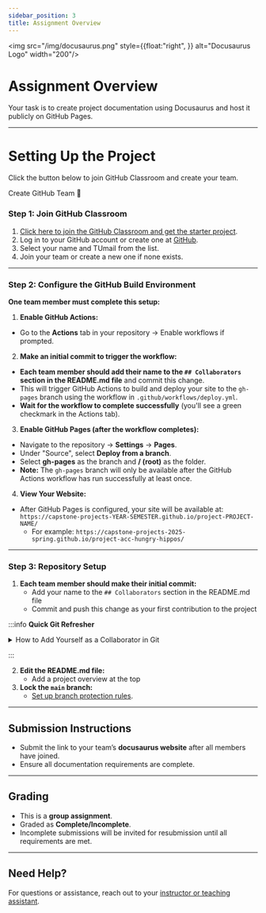 ```yaml
---
sidebar_position: 3
title: Assignment Overview
---
```



<img src="/img/docusaurus.png" style={{float:"right",
}} alt="Docusaurus Logo" width="200"/>

# Assignment Overview

Your task is to create project documentation using Docusaurus and host it publicly on GitHub Pages.

---

# Setting Up the Project


Click the button below to join GitHub Classroom and create your team.

<div className={"col button_group"}>
    <Link
        className="button button--primary button--outline button--lg"
        to={githubClassroomLink}>
        <div>Create GitHub Team 🐙</div>
    </Link>
</div>

### Step 1: Join GitHub Classroom


1. <a href={githubClassroomLink}>Click here to join the GitHub Classroom and get the starter project</a>.
2. Log in to your GitHub account or create one at [GitHub](https://github.com).
3. Select your name and TUmail from the list.
4. Join your team or create a new one if none exists.

---

### Step 2: Configure the GitHub Build Environment

**One team member must complete this setup:**

1. **Enable GitHub Actions:**
- Go to the **Actions** tab in your repository → Enable workflows if prompted.

2. **Make an initial commit to trigger the workflow:**
- **Each team member should add their name to the `## Collaborators` section in the README.md file** and commit this change.
- This will trigger GitHub Actions to build and deploy your site to the `gh-pages` branch using the workflow in `.github/workflows/deploy.yml`.
- **Wait for the workflow to complete successfully** (you'll see a green checkmark in the Actions tab).

3. **Enable GitHub Pages (after the workflow completes):**
- Navigate to the repository → **Settings** → **Pages**.
- Under "Source", select **Deploy from a branch**.
- Select **gh-pages** as the branch and **/ (root)** as the folder.
- **Note:** The `gh-pages` branch will only be available after the GitHub Actions workflow has run successfully at least once.

4. **View Your Website:**
- After GitHub Pages is configured, your site will be available at: `https://capstone-projects-YEAR-SEMESTER.github.io/project-PROJECT-NAME/`
  - For example: `https://capstone-projects-2025-spring.github.io/project-acc-hungry-hippos/`

---

### Step 3: Repository Setup

1. **Each team member should make their initial commit:**
   - Add your name to the `## Collaborators` section in the README.md file
   - Commit and push this change as your first contribution to the project

:::info **Quick Git Refresher**

<details>
<summary>
How to Add Yourself as a Collaborator in Git
</summary>

**Option 1: GitHub Web Interface (Easiest)**
1. Navigate to your repository on GitHub
2. Open `README.md` → Click the pencil icon (✏️) to edit
3. Find the `## Collaborators` section and add your name
4. Scroll down, add commit message: "Add [Your Name] to collaborators"
5. Click "Commit changes"

**Option 2: Git Command Line**
Clone and navigate to repository
```bash
git clone [your-repository-url]
cd [repository-name]
```

Edit README.md (add your name to ## Collaborators section) Then commit your changes
```bash
git add README.md
git commit -m "Add [Your Name] to collaborators"
git push origin main
```

**Need more help with Git?**
- [GitHub's Git Tutorial](https://try.github.io/)
- [Git Documentation](https://git-scm.com/docs)
- [GitHub Desktop](https://desktop.github.com/) (GUI alternative, however I highly recommend learning command line Git)

</details>

:::

2. **Edit the README.md file:**
   - Add a project overview at the top
3. **Lock the `main` branch:**
   - [Set up branch protection rules](https://docs.github.com/en/github/administering-a-repository/managing-a-branch-protection-rule).

---

## Submission Instructions

- Submit the link to your team’s **docusaurus website** after all members have joined.
- Ensure all documentation requirements are complete.

---

## Grading

- This is a **group assignment**.
- Graded as **Complete/Incomplete**.
- Incomplete submissions will be invited for resubmission until all requirements are met.

---

## Need Help?

For questions or assistance, reach out to your [instructor or teaching assistant](/).
